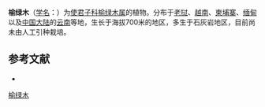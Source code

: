 {{Speciesbox
| name = 榆绿木
| status = 
| status_system = 
| image = 
| genus = Anogeissus
| species = acuminata
| authority = (Roxb. ex DC.) Guillaum.
}}

'''榆绿木'''（[[学名|学名]]：{{lang|la|''Anogeissus acuminata''}}）为[[使君子科|使君子科]][[榆绿木属|榆绿木属]]的植物。分布于[[老挝|老挝]]、[[越南|越南]]、[[柬埔寨|柬埔寨]]、[[缅甸|缅甸]]以及[[中国大陆|中国大陆]]的[[云南|云南]]等地，生长于海拔700米的地区，多生于石灰岩地区，目前尚未由人工引种栽培。

== 参考文献 ==
<div class="references-small">
* {{cite web| url =http://www.bioinfo.cn/db05/KmzwSpecies.php?action=view&id=3887| title =榆绿木| work =《中国高等植物数据库全库》| publisher =中国科学院微生物研究所| author =昆明植物研究所| accessdate =2009-02-25| deadurl =yes| archiveurl =https://web.archive.org/web/20160305043829/http://www.bioinfo.cn/db05/KmzwSpecies.php?action=view&id=3887| archivedate =2016-03-05}}
</div>
{{Taxonbar|from=Q11120322}}

[[Category:榆绿木属|榆绿木]]


{{植物小作品}}